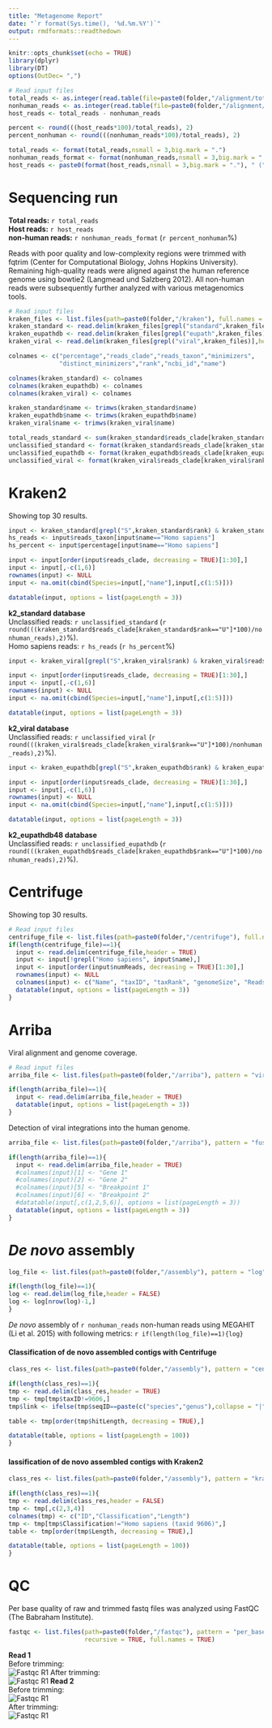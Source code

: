 ```yaml
---
title: "Metagenome Report"
date: "`r format(Sys.time(), '%d.%m.%Y')`"
output: rmdformats::readthedown
---
```


```r
knitr::opts_chunk$set(echo = TRUE)
library(dplyr)
library(DT)
options(OutDec= ",")

```

```r
# Read input files
total_reads <- as.integer(read.table(file=paste0(folder,"/alignment/total_reads.txt")))
nonhuman_reads <- as.integer(read.table(file=paste0(folder,"/alignment/non_human_reads.txt")))
host_reads <- total_reads - nonhuman_reads

percent <- round(((host_reads*100)/total_reads), 2)
percent_nonhuman <- round(((nonhuman_reads*100)/total_reads), 2)

total_reads <- format(total_reads,nsmall = 3,big.mark = ".")
nonhuman_reads_format <- format(nonhuman_reads,nsmall = 3,big.mark = ".")
host_reads <- paste0(format(host_reads,nsmall = 3,big.mark = "."), " (",percent,"%)")
```

# Sequencing run

**Total reads:** `r total_reads`\
**Host reads:** `r host_reads`\
**non-human reads:** `r nonhuman_reads_format` (`r percent_nonhuman`%)

Reads with poor quality and low-complexity regions were trimmed with fqtrim (Center for Computational Biology, Johns Hopkins University). Remaining high-quality reads were aligned against the human reference genome using bowtie2 (Langmead und Salzberg 2012). All non-human reads were subsequently further analyzed with various metagenomics tools.

```r
# Read input files
kraken_files <- list.files(path=paste0(folder,"/kraken"), full.names = TRUE)
kraken_standard <- read.delim(kraken_files[grepl("standard",kraken_files)],header = FALSE)
kraken_eupathdb <- read.delim(kraken_files[grepl("eupath",kraken_files)],header = FALSE)
kraken_viral <- read.delim(kraken_files[grepl("viral",kraken_files)],header = FALSE)

colnames <- c("percentage","reads_clade","reads_taxon","minimizers",
              "distinct_minimizers","rank","ncbi_id","name")

colnames(kraken_standard) <- colnames
colnames(kraken_eupathdb) <- colnames
colnames(kraken_viral) <- colnames

kraken_standard$name <- trimws(kraken_standard$name)
kraken_eupathdb$name <- trimws(kraken_eupathdb$name)
kraken_viral$name <- trimws(kraken_viral$name)

total_reads_standard <- sum(kraken_standard$reads_clade[kraken_standard$rank=="U"],kraken_standard$reads_clade[kraken_standard$rank=="R"])
unclassified_standard <- format(kraken_standard$reads_clade[kraken_standard$rank=="U"],nsmall = 3,big.mark = ".")
unclassified_eupathdb <- format(kraken_eupathdb$reads_clade[kraken_eupathdb$rank=="U"],nsmall = 3,big.mark = ".")
unclassified_viral <- format(kraken_viral$reads_clade[kraken_viral$rank=="U"],nsmall = 3,big.mark = ".")
```

# Kraken2
Showing top 30 results.
                                                                             
```r
input <- kraken_standard[grepl("S",kraken_standard$rank) & kraken_standard$reads_clade > 2,]
hs_reads <- input$reads_taxon[input$name=="Homo sapiens"]
hs_percent <- input$percentage[input$name=="Homo sapiens"]

input <- input[order(input$reads_clade, decreasing = TRUE)[1:30],]
input <- input[,-c(1,6)]
rownames(input) <- NULL
input <- na.omit(cbind(Species=input[,"name"],input[,c(1:5)]))

datatable(input, options = list(pageLength = 3))

```

**k2_standard database** \
Unclassified reads: `r unclassified_standard` (`r round(((kraken_standard$reads_clade[kraken_standard$rank=="U"]*100)/nonhuman_reads),2)`%).\
Homo sapiens reads: `r hs_reads` (`r hs_percent`%)

```r
input <- kraken_viral[grepl("S",kraken_viral$rank) & kraken_viral$reads_clade > 2,]

input <- input[order(input$reads_clade, decreasing = TRUE)[1:30],]
input <- input[,-c(1,6)]
rownames(input) <- NULL
input <- na.omit(cbind(Species=input[,"name"],input[,c(1:5)]))

datatable(input, options = list(pageLength = 3))

```

**k2_viral database** \
Unclassified reads: `r unclassified_viral` (`r round(((kraken_viral$reads_clade[kraken_viral$rank=="U"]*100)/nonhuman_reads),2)`%).

```r
input <- kraken_eupathdb[grepl("S",kraken_eupathdb$rank) & kraken_eupathdb$reads_clade > 2,]

input <- input[order(input$reads_clade, decreasing = TRUE)[1:30],]
input <- input[,-c(1,6)]
rownames(input) <- NULL
input <- na.omit(cbind(Species=input[,"name"],input[,c(1:5)]))

datatable(input, options = list(pageLength = 3))

```

**k2_eupathdb48 database** \
Unclassified reads: `r unclassified_eupathdb` (`r round(((kraken_eupathdb$reads_clade[kraken_eupathdb$rank=="U"]*100)/nonhuman_reads),2)`%).

# Centrifuge
Showing top 30 results.

```r
# Read input files
centrifuge_file <- list.files(path=paste0(folder,"/centrifuge"), full.names = TRUE)
if(length(centrifuge_file)==1){
  input <- read.delim(centrifuge_file,header = TRUE)
  input <- input[!grepl("Homo sapiens", input$name),]
  input <- input[order(input$numReads, decreasing = TRUE)[1:30],]
  rownames(input) <- NULL
  colnames(input) <- c("Name", "taxID", "taxRank", "genomeSize", "Reads","UniqueReads", "abundance")
  datatable(input, options = list(pageLength = 3))
}

```

# Arriba

Viral alignment and genome coverage.\

```r
# Read input files
arriba_file <- list.files(path=paste0(folder,"/arriba"), pattern = "virus", full.names = TRUE)

if(length(arriba_file)==1){
  input <- read.delim(arriba_file,header = TRUE)
  datatable(input, options = list(pageLength = 3))
}

```

Detection of viral integrations into the human genome.\

```r
arriba_file <- list.files(path=paste0(folder,"/arriba"), pattern = "fusions", full.names = TRUE)

if(length(arriba_file)==1){
  input <- read.delim(arriba_file,header = TRUE)
  #colnames(input)[1] <- "Gene 1"
  #colnames(input)[2] <- "Gene 2"
  #colnames(input)[5] <- "Breakpoint 1"
  #colnames(input)[6] <- "Breakpoint 2"
  #datatable(input[,c(1,2,5,6)], options = list(pageLength = 3))
  datatable(input, options = list(pageLength = 3))
}

```

# *De novo* assembly

```r
log_file <- list.files(path=paste0(folder,"/assembly"), pattern = "log", full.names = TRUE)

if(length(log_file)==1){
log <- read.delim(log_file,header = FALSE)
log <- log[nrow(log)-1,]
}

```

*De novo* assembly of `r nonhuman_reads` non-human reads using MEGAHIT (Li et al. 2015) with following metrics: `r if(length(log_file)==1){log}`\

#### Classification of de novo assembled contigs with Centrifuge

```r
class_res <- list.files(path=paste0(folder,"/assembly"), pattern = "centrifuge.txt", full.names = TRUE)

if(length(class_res)==1){
tmp <- read.delim(class_res,header = TRUE)
tmp <- tmp[tmp$taxID!=9606,]
tmp$link <- ifelse(tmp$seqID==paste(c("species","genus"),collapse = "|"),"",paste0("https://www.ncbi.nlm.nih.gov/nuccore/",tmp$seqID))

table <- tmp[order(tmp$hitLength, decreasing = TRUE),]

datatable(table, options = list(pageLength = 100))
}

```

#### lassification of de novo assembled contigs with Kraken2

```r
class_res <- list.files(path=paste0(folder,"/assembly"), pattern = "kraken.output.txt", full.names = TRUE)

if(length(class_res)==1){
tmp <- read.delim(class_res,header = FALSE)
tmp <- tmp[,c(2,3,4)]
colnames(tmp) <- c("ID","Classification","Length")
tmp <- tmp[tmp$Classification!="Homo sapiens (taxid 9606)",]
table <- tmp[order(tmp$Length, decreasing = TRUE),]

datatable(table, options = list(pageLength = 100))
}

```

# QC

Per base quality of raw and trimmed fastq files was analyzed using FastQC (The Babraham Institute).

```r
fastqc <- list.files(path=paste0(folder,"/fastqc"), pattern = "per_base_quality.png", 
                     recursive = TRUE, full.names = TRUE)
```

**Read 1**\
Before trimming:\
![Fastqc R1](`r if(length(fastqc)==4){fastqc[1]}`) 
After trimming:\
![Fastqc R1](`r if(length(fastqc)==4){fastqc[2]}`) 
**Read 2**\
Before trimming:\
![Fastqc R1](`r if(length(fastqc)==4){fastqc[3]}`)  
After trimming:\
![Fastqc R1](`r if(length(fastqc)==4){fastqc[4]}`)
